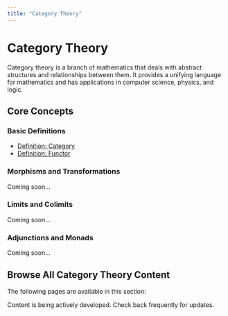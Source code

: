 ```yaml
---
title: "Category Theory"
---
```


# Category Theory

Category theory is a branch of mathematics that deals with abstract structures and relationships between them. It provides a unifying language for mathematics and has applications in computer science, physics, and logic.

## Core Concepts

### Basic Definitions
- [Definition: Category](def-category.qmd)
- [Definition: Functor](def-functor.qmd)

### Morphisms and Transformations
Coming soon...

### Limits and Colimits
Coming soon...

### Adjunctions and Monads
Coming soon...

## Browse All Category Theory Content

The following pages are available in this section:

:::{.callout-note}
Content is being actively developed. Check back frequently for updates.
:::
